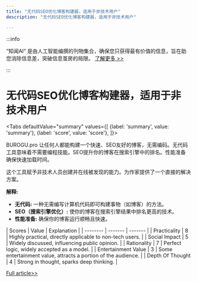 ```yaml
---
title: "无代码SEO优化博客构建器，适用于非技术用户"
description: "无代码SEO优化博客构建器，适用于非技术用户"

---
```



:::info

“知闻AI“ 是由人工智能编撰的刊物集合，确保您只获得最有价值的信息，旨在助您消除信息差，突破信息茧房的局限。  [了解更多 >>](/)

:::

# 无代码SEO优化博客构建器，适用于非技术用户


<Tabs
	defaultValue="summary"
	values={[
	{label: 'summary', value: 'summary'},
	{label: 'score', value: 'score'},
]}>
<TabItem value="summary">


BUROGU.pro 让任何人都能构建一个快速、SEO友好的博客，无需编码。无代码工具意味着不需要编程技能。SEO提升你的博客在搜索引擎中的排名。性能准备确保快速加载时间。

这个工具赋予非技术人员创建并在线被发现的能力。为作家提供了一个直接的解决方案。

**解释:**
- **无代码:** 一种无需编写计算机代码即可构建事物（如博客）的方法。
- **SEO（搜索引擎优化）:** 使你的博客在搜索引擎结果中排名更高的技术。
- **性能准备:** 确保你的博客运行顺畅且快速。
</TabItem>
<TabItem value="score">
	| Scores     | Value   | Explanation |
	| -------- | ------- | ------- |
	| Practicality  | 8    | Highly practical, directly applicable to non-tech users.    |
	| Social Impact | 5     | Widely discussed, influencing public opinion.    |
	| Rationality    | 7    | Perfect logic, widely accepted as a model.    |
	| Entertainment Value    | 3    | Some entertainment value, attracts a portion of the audience.    |
	| Depth Of Thought    | 4    | Strong in thought, sparks deep thinking.    |
</TabItem>
</Tabs>

[Full article>>](https://burogu.pro/)

